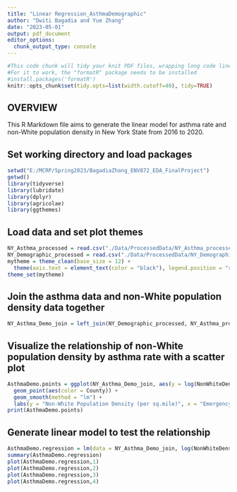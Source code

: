 ```yaml
---
title: "Linear Regression_AsthmaDemographic"
author: "Dwiti Bagadia and Yue Zhang"
date: "2023-05-01"
output: pdf_document
editor_options: 
  chunk_output_type: console
---
```


```r
#This code chunk will tidy your knit PDF files, wrapping long code lines
#For it to work, the "formatR" package needs to be installed
#install.packages('formatR')
knitr::opts_chunk$set(tidy.opts=list(width.cutoff=40), tidy=TRUE)

```

## OVERVIEW

This R Markdown file aims to generate the linear model for asthma rate and non-White population density in New York State from 2016 to 2020.

## Set working directory and load packages
```r
setwd("E:/MCRP/Spring2023/BagadiaZhang_ENV872_EDA_FinalProject")
getwd()
library(tidyverse)
library(lubridate)
library(dplyr)
library(agricolae)
library(ggthemes)

```

## Load data and set plot themes
```r
NY_Asthma_processed = read.csv("./Data/ProcessedData/NY_Asthma_processed1.csv")
NY_Demographic_processed = read.csv("./Data/ProcessedData/NY_Demographic_processed1.csv")
mytheme = theme_clean(base_size = 12) + 
  theme(axis.text = element_text(color = "black"), legend.position = "right", axis.text.x = element_text(angle = 45, vjust = 0.5, hjust = 0.5), plot.title = element_text(size = 12))
theme_set(mytheme)
```

## Join the asthma data and non-White population density data together
```r
NY_Asthma_Demo_join = left_join(NY_Demographic_processed, NY_Asthma_processed, by = "County")

```

## Visualize the relationship of non-White population density by asthma rate with a scatter plot
```r
AsthmaDemo.points = ggplot(NY_Asthma_Demo_join, aes(y = log(NonWhiteDens), x =VisitRate)) + 
  geom_point(aes(color = County)) + 
  geom_smooth(method = "lm") + 
  labs(y = "Non-White Population Density (per sq.mile)", x = "Emergency Visit Rate (per 10k)")
print(AsthmaDemo.points)

```

## Generate linear model to test the relationship
```r
AsthmaDemo.regression = lm(data = NY_Asthma_Demo_join, log(NonWhiteDens) ~ VisitRate)
summary(AsthmaDemo.regression)
plot(AsthmaDemo.regression,1)
plot(AsthmaDemo.regression,2)
plot(AsthmaDemo.regression,3)
plot(AsthmaDemo.regression,4)

```